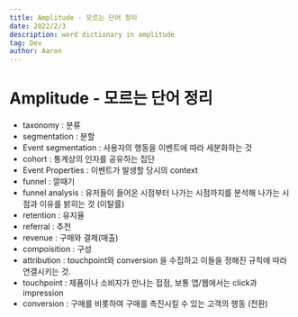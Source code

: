 ```yaml
---
title: Amplitude - 모르는 단어 정리
date: 2022/2/3
description: word dictionary in amplitude
tag: Dev
author: Aaron
---
```


# Amplitude - 모르는 단어 정리

- taxonomy : 분류
- segmentation : 분할
- Event segmentation : 사용자의 행동을 이벤트에 따라 세분화하는 것
- cohort : 통계상의 인자를 공유하는 집단
- Event Properties : 이벤트가 발생할 당시의 context
- funnel : 깔때기
- funnel analysis : 유저들이 들어온 시점부터 나가는 시점까지를 분석해 나가는 시점과
  이유를 밝히는 것 (이탈률)
- retention : 유지율
- referral : 추천
- revenue : 구매와 결제(매출)
- compoisition : 구성
- attribution : touchpoint와 conversion 을 수집하고 이들을 정해진 규칙에 따라 연결시키는
  것.
- touchpoint : 제품이나 소비자가 만나는 접점, 보통 앱/웹에서는 click과 impression
- conversion : 구매를 비롯하여 구매를 촉진시킬 수 있는 고객의 행동 (전환)

